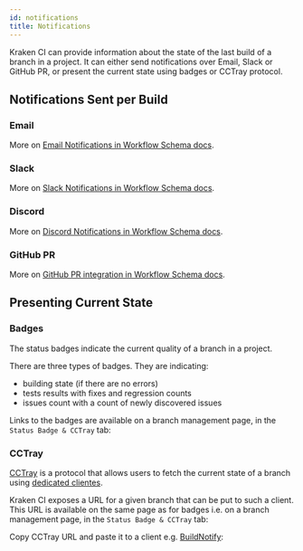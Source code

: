 ```yaml
---
id: notifications
title: Notifications
---
```




Kraken CI can provide information about the state of the last build of
a branch in a project. It can either send notifications over Email,
Slack or GitHub PR, or present the current state using badges or
CCTray protocol.

## Notifications Sent per Build

### Email

More on [Email Notifications in Workflow Schema docs](/docs/schema#email).

### Slack

More on [Slack Notifications in Workflow Schema docs](/docs/schema#slack).

### Discord

More on [Discord Notifications in Workflow Schema docs](/docs/schema#discord).

### GitHub PR

More on [GitHub PR integration in Workflow Schema docs](/docs/schema#github).

## Presenting Current State

### Badges


The status badges indicate the current quality of a branch in a project.

<Screen img="kraken-badges.png" />

There are three types of badges. They are indicating:

- building state (if there are no errors)
- tests results with fixes and regression counts
- issues count with a count of newly discovered issues

Links to the badges are available on a branch management page, in the
`Status Badge & CCTray` tab:

<Screen img="screen-branch-mgmt-badges.png" />

### CCTray

[CCTray](https://cctray.org) is a protocol that allows users to fetch
the current state of a branch using [dedicated
clientes](https://cctray.org/clients/).

Kraken CI exposes a URL for a given branch that can be put to such a
client. This URL is available on the same page as for badges i.e. on
a branch management page, in the `Status Badge & CCTray` tab:

<Screen img="screen-branch-mgmt-badges.png" />

Copy CCTray URL and paste it to a client e.g. [BuildNotify](https://anaynayak.github.io/buildnotify/):

<Screen img="screen-cctray-in-buildnotify.png" />
